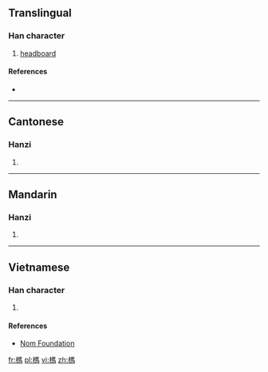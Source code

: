 {{also|杩}}
==Translingual==

===Han character===
{{Han char|rn=75|rad=木|as=10|sn=14|four=41927|canj=DSQF|ids=⿰木馬}}

# [[headboard]]

====References====
* {{Han ref|kx=0544.050|dkj=15261|dj=0931.240|hdz=21260.020|uh=69AA|ud=27050|bh=E259|bd=57945}}

----

==Cantonese==

===Hanzi===
{{yue-hanzi|jyut=[[maa5]], [[maa6]]|y=ma5, ma6}}

# {{defn|lang=yue|sort=木10}}

----

==Mandarin==

===Hanzi===
{{cmn-hanzi|sim=杩|pin=[[mà]] ([[ma4]])|wg=ma<sup>4</sup>}}

# {{defn|lang=cmn|sort=木10}}

----

==Vietnamese==

===Han character===
{{vi-readings|rs=木10| hanviet = mớ}}

# {{defn|lang=vi|sort=木10}}

====References====
*[http://nomfoundation.org/common/nom_details.php?codepoint=69aa Nom Foundation]

[[fr:榪]]
[[pl:榪]]
[[vi:榪]]
[[zh:榪]]